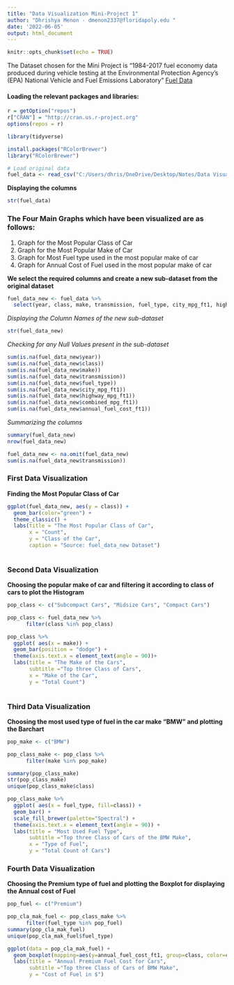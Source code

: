 ---
title: "Data Visualization Mini-Project 1"
author: "Dhrishya Menon - dmenon2337@floridapoly.edu "
date: '2022-06-05'
output: html_document
---

```{r setup, include=FALSE}
knitr::opts_chunk$set(echo = TRUE)
```


The Dataset chosen for the Mini Project is "1984-2017 fuel economy data produced during vehicle testing at the Environmental Protection Agency’s (EPA) National Vehicle and Fuel Emissions Laboratory"
[Fuel Data ](https://raw.githubusercontent.com/reisanar/datasets/master/fuel.csv) 

#### Loading the relevant packages and libraries:
```{r}


r = getOption("repos")
r["CRAN"] = "http://cran.us.r-project.org"
options(repos = r)

library(tidyverse)

install.packages("RColorBrewer")                   
library("RColorBrewer")

# Load original data
fuel_data <- read_csv("C:/Users/dhris/OneDrive/Desktop/Notes/Data Visualization/Dhrishya_MiniProject1/data/fuel.csv")

```


**Displaying the columns**

```{r}
str(fuel_data)
```
### The Four Main Graphs which have been visualized are as follows: 

1) Graph for the Most Popular Class of Car
2) Graph for the Most Popular Make of Car
3) Graph for Most Fuel type used in the most popular make of car
4) Graph for Annual Cost of Fuel used in the most popular make of car

**We select the required columns and create a new sub-dataset from the original dataset**

```{r}
fuel_data_new <- fuel_data %>%
  select(year, class, make, transmission, fuel_type, city_mpg_ft1, highway_mpg_ft1, combined_mpg_ft1, annual_fuel_cost_ft1)
```
*Displaying the Column Names of the new sub-dataset*

```{r}
str(fuel_data_new)
```
*Checking for any Null Values present in the sub-dataset*
```{r}
sum(is.na(fuel_data_new$year))
sum(is.na(fuel_data_new$class))
sum(is.na(fuel_data_new$make))
sum(is.na(fuel_data_new$transmission))
sum(is.na(fuel_data_new$fuel_type))
sum(is.na(fuel_data_new$city_mpg_ft1))
sum(is.na(fuel_data_new$highway_mpg_ft1))
sum(is.na(fuel_data_new$combined_mpg_ft1))
sum(is.na(fuel_data_new$annual_fuel_cost_ft1))
```
*Summarizing the columns*
```{r}
summary(fuel_data_new)
nrow(fuel_data_new)
```
```{r}
fuel_data_new <- na.omit(fuel_data_new)
sum(is.na(fuel_data_new$transmission))
```
### First Data Visualization

**Finding the Most Popular Class of Car**

```{r}
ggplot(fuel_data_new, aes(y = class)) +
  geom_bar(color="green") +
  theme_classic() +
  labs(title = "The Most Popular Class of Car",
       x = "Count",
       y = "Class of the Car",
       caption = "Source: fuel_data_new Dataset")
  

```

### Second Data Visualization
**Choosing the popular make of car and filtering it according to class of cars to plot the Histogram**


```{r}
pop_class <- c("Subcompact Cars", "Midsize Cars", "Compact Cars")

pop_class <- fuel_data_new %>% 
      filter(class %in% pop_class)

pop_class %>%
  ggplot( aes(x = make)) +
  geom_bar(position = "dodge") + 
  theme(axis.text.x = element_text(angle = 90))+
  labs(title = "The Make of the Cars",
       subtitle ="Top three Class of Cars",
       x = "Make of the Car",
       y = "Total Count") 
  
```


### Third Data Visualization
**Choosing the most used type of fuel in the car make "BMW" and plotting the Barchart**


```{r}
pop_make <- c("BMW")

pop_class_make <- pop_class %>% 
      filter(make %in% pop_make)

summary(pop_class_make)
str(pop_class_make)
unique(pop_class_make$class)

```



```{r}
pop_class_make %>%
  ggplot( aes(x = fuel_type, fill=class)) +
  geom_bar() + 
  scale_fill_brewer(palette="Spectral") +
  theme(axis.text.x = element_text(angle = 90)) +
  labs(title = "Most Used Fuel Type",
       subtitle ="Top three Class of Cars of the BMW Make",
       x = "Type of Fuel",
       y = "Total Count of Cars") 
```

### Fourth Data Visualization
**Choosing the Premium type of fuel and plotting the Boxplot for displaying the Annual cost of Fuel**


```{r}

pop_fuel <- c("Premium")

pop_cla_mak_fuel <- pop_class_make %>% 
      filter(fuel_type %in% pop_fuel)
summary(pop_cla_mak_fuel)
unique(pop_cla_mak_fuel$fuel_type)

```



```{r}
ggplot(data = pop_cla_mak_fuel) + 
  geom_boxplot(mapping=aes(y=annual_fuel_cost_ft1, group=class, color=class))+
  labs(title = "Annual Premium Fuel Cost for Cars",
       subtitle ="Top three Class of Cars of BMW Make",
       y = "Cost of Fuel in $")  

```


